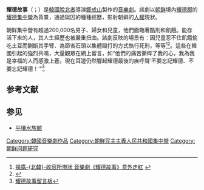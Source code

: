 '''耀德故事'''（{{lang-ko|요덕 스토리}}；{{lang-en|Yodok Stories}}）是[[韓國|韓國]][[脫北者|脫北者]]導演[[鄭成山|鄭成山]]製作的[[音樂劇|音樂劇]]。該劇以[[朝鲜|朝鲜]]境內[[耀德郡|耀德郡]]的[[耀德集中營|耀德集中營]]為背景，通過獄囚的種種經歷，影射朝鲜的[[北韓人權|人權]]現狀。

朝鲜集中營有超過200,000名男子、婦女和兒童，他們面臨著酷刑和飢餓。能存活下來的人，其人生經歷也被嚴重扭曲。該劇反映的場景有：因兒童忍不住飢餓偷吃土豆而鍘斷其手臂、為節省石頭以集體毆打的方式執行死刑，等等<ref>[http://cnnews.chosun.com/site/data/html_dir/2006/03/27/20060327000020.html 揭露-{北韓}-收容所慘狀 音樂劇《耀德故事》意外走紅] {{webarchive|url=https://web.archive.org/web/20160305062537/http://cnnews.chosun.com/site/data/html_dir/2006/03/27/20060327000020.html |date=2016-03-05 }}</ref><ref>{{Cite web |url=http://www.yodukstory.com/ |title=耀德故事官方網 |access-date=2009-07-11 |archive-date=2009-09-04 |archive-url=https://web.archive.org/web/20090904124112/http://www.yodukstory.com/ |dead-url=yes }}</ref>。這些在韓國引起的強烈共鳴，大量觀眾在網上留言，如“他們的痛苦撕碎了我的心，我為我是幸福的人而感激上蒼。現在耳邊仍然響起耀德最後的疾呼聲‘不要忘記耀德、不要忘記耀德！’”<ref>[http://www.yodukstory.com/english/05_com/index.asp 耀德故事留言板]{{dead link|date=2018年4月 |bot=InternetArchiveBot |fix-attempted=yes }}</ref>

== 参考文献 ==
{{Reflist|2}}

== 参见 ==
* [[平壤水族館|平壤水族館]]

[[Category:韓國音樂劇作品|Category:韓國音樂劇作品]]
[[Category:朝鮮民主主義人民共和國集中營|Category:朝鮮民主主義人民共和國集中營]]
[[Category:朝鲜问题研究|Category:朝鲜问题研究]]